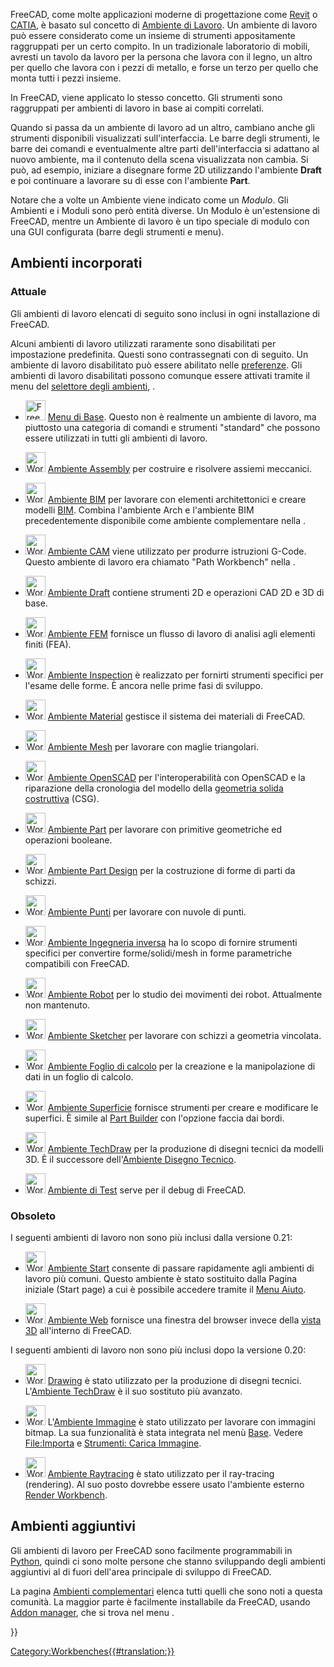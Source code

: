 <languages/>

{{Docnav/it
|[[Property_View/it|Editor delle proprietà]]
|[[Std_Base/it|Menu di base]]
|IconL=
|IconR=Freecad.svg
}}

FreeCAD, come molte applicazioni moderne di progettazione come [https://en.wikipedia.org/wiki/Autodesk_Revit Revit] o [https://en.wikipedia.org/wiki/CATIA CATIA], è basato sul concetto di [https://en.wikipedia.org/wiki/Workbench Ambiente di Lavoro]. Un ambiente di lavoro può essere considerato come un insieme di strumenti appositamente raggruppati per un certo compito. In un tradizionale laboratorio di mobili, avresti un tavolo da lavoro per la persona che lavora con il legno, un altro per quello che lavora con i pezzi di metallo, e forse un terzo per quello che monta tutti i pezzi insieme.

In FreeCAD, viene applicato lo stesso concetto. Gli strumenti sono raggruppati per ambienti di lavoro in base ai compiti correlati.

Quando si passa da un ambiente di lavoro ad un altro, cambiano anche gli strumenti disponibili visualizzati sull'interfaccia. Le barre degli strumenti, le barre dei comandi e eventualmente altre parti dell'interfaccia si adattano al nuovo ambiente, ma il contenuto della scena visualizzata non cambia. Si può, ad esempio, iniziare a disegnare forme 2D utilizzando l'ambiente '''Draft''' e poi continuare a lavorare su di esse con l'ambiente '''Part'''.

Notare che a volte un Ambiente viene indicato come un ''Modulo''. Gli Ambienti e i Moduli sono però entità diverse. Un Modulo è un'estensione di FreeCAD, mentre un Ambiente di lavoro è un tipo speciale di modulo con una GUI configurata (barre degli strumenti e menu).

<span id="Built-in_workbenches"></span>
== Ambienti incorporati ==

<span id="Current"></span>
=== Attuale ===

Gli ambienti di lavoro elencati di seguito sono inclusi in ogni installazione di FreeCAD.

Alcuni ambienti di lavoro utilizzati raramente sono disabilitati per impostazione predefinita. Questi sono contrassegnati con {{Incode|D}} di seguito. Un ambiente di lavoro disabilitato può essere abilitato nelle [[Preferences_Editor/it#Workbenches|preferenze]]. Gli ambienti di lavoro disabilitati possono comunque essere attivati ​​tramite il menu {{Button|[[Image:List-add.svg|x16px]][[Image:Toolbar_flyout_arrow.svg|x16px]]}} del [[Std_Workbench/it|selettore degli ambienti]], {{Version/it|1.1}}.

<!--Please keep this list consistent with Online_Help_Toc, User_hub and Manual:The_FreeCAD_Interface-->
* [[Image:Freecad.svg|32px]] [[Std_Base/it|Menu di Base]]. Questo non è realmente un ambiente di lavoro, ma piuttosto una categoria di comandi e strumenti "standard" che possono essere utilizzati in tutti gli ambienti di lavoro.

* [[Image:Workbench_Assembly.svg|32px]] [[Assembly_Workbench/it|Ambiente Assembly]] per costruire e risolvere assiemi meccanici. {{Version/it|1.0}}

* [[Image:Workbench_BIM.svg|32px]] [[BIM_Workbench/it|Ambiente BIM]] per lavorare con elementi architettonici e creare modelli [https://en.wikipedia.org/wiki/Building_information_modeling BIM]. Combina l'ambiente Arch e l'ambiente BIM precedentemente disponibile come ambiente complementare nella {{VersionMinus/it|0.21}}.

* [[Image:Workbench_CAM.svg|32px]] [[CAM_Workbench/it|Ambiente CAM]] viene utilizzato per produrre istruzioni G-Code. Questo ambiente di lavoro era chiamato "Path Workbench" nella {{VersionMinus/it|0.21}}.

* [[Image:Workbench_Draft.svg|32px]] [[Draft_Workbench/it|Ambiente Draft]] contiene strumenti 2D e operazioni CAD 2D e 3D di base.

* [[Image:Workbench_FEM.svg|32px]] [[FEM_Workbench/it|Ambiente FEM]] fornisce un flusso di lavoro di analisi agli elementi finiti (FEA).

* [[Image:Workbench_Inspection.svg|32px]] [[Inspection_Workbench/it|Ambiente Inspection]] è realizzato per fornirti strumenti specifici per l'esame delle forme. È ancora nelle prime fasi di sviluppo. {{Incode|D}}

* [[Image:Workbench_Material.svg|32px]] [[Material_Workbench/it|Ambiente Material]] gestisce il sistema dei materiali di FreeCAD. {{Version/it|1.0}}

* [[Image:Workbench_Mesh.svg|32px]] [[Mesh_Workbench/it|Ambiente Mesh]] per lavorare con maglie triangolari.

* [[Image:Workbench_OpenSCAD.svg|32px]] [[OpenSCAD_Workbench/it|Ambiente OpenSCAD]] per l'interoperabilità con OpenSCAD e la riparazione della cronologia del modello della [[Constructive_solid_geometry/it|geometria solida costruttiva]] (CSG). {{Incode|D}}

* [[Image:Workbench_Part.svg|32px]] [[Part_Workbench/it|Ambiente Part]] per lavorare con primitive geometriche ed operazioni booleane.

* [[Image:Workbench_PartDesign.svg|32px]] [[PartDesign_Workbench/it|Ambiente Part Design]] per la costruzione di forme di parti da schizzi.

* [[Image:Workbench_Points.svg|32px]] [[Points_Workbench/it|Ambiente Punti]] per lavorare con nuvole di punti.

* [[Image:Workbench_Reverse_Engineering.svg|32px]] [[Reverse_Engineering_Workbench/it|Ambiente Ingegneria inversa]] ha lo scopo di fornire strumenti specifici per convertire forme/solidi/mesh in forme parametriche compatibili con FreeCAD.

* [[Image:Workbench_Robot.svg|32px]] [[Robot_Workbench/it| Ambiente Robot]] per lo studio dei movimenti dei robot. Attualmente non mantenuto. {{Incode|D}}

* [[Image:Workbench_Sketcher.svg|32px]] [[Sketcher_Workbench/it|Ambiente Sketcher]] per lavorare con schizzi a geometria vincolata.

* [[Image:Workbench_Spreadsheet.svg|32px]] [[Spreadsheet_Workbench/it|Ambiente Foglio di calcolo]] per la creazione e la manipolazione di dati in un foglio di calcolo.

* [[Image:Workbench_Surface.svg|32px]] [[Surface_Workbench/it|Ambiente Superficie]] fornisce strumenti per creare e modificare le superfici. È simile al [[Part_Builder/it|Part Builder]] con l'opzione faccia dai bordi.

* [[Image:Workbench_TechDraw.svg|32px]] [[TechDraw_Workbench/it|Ambiente TechDraw]] per la produzione di disegni tecnici da modelli 3D. È il successore dell'[[Drawing_Workbench/it|Ambiente Disegno Tecnico]].

* [[Image:Workbench_Test.svg|32px]] [[Testing/it|Ambiente di Test]] serve per il debug di FreeCAD. {{Incode|D}}

<span id="Obsolete"></span>
=== Obsoleto ===

I seguenti ambienti di lavoro non sono più inclusi dalla versione 0.21:

* [[Image:Workbench_Start.svg|32px]] [[Start_Workbench/it|Ambiente Start]] consente di passare rapidamente agli ambienti di lavoro più comuni. Questo ambiente è stato sostituito dalla Pagina iniziale (Start page) a cui è possibile accedere tramite il [[Std_Help_Menu/it|Menu Aiuto]].

* [[Image:Workbench_Web.svg|32px]] [[Web_Workbench/it|Ambiente Web]] fornisce una finestra del browser invece della [[3D_view/it|vista 3D]] all'interno di FreeCAD.

I seguenti ambienti di lavoro non sono più inclusi dopo la versione 0.20:

* [[Image:Workbench_Drawing.svg|32px]] [[Drawing_Workbench/it|Drawing]] è stato utilizzato per la produzione di disegni tecnici. L'[[TechDraw_Workbench/it|Ambiente TechDraw]] è il suo sostituto più avanzato. {{Obsolete/it|0.17}}

* [[Image:Workbench_Image.svg|32px]] L'[[Image_Workbench/it|Ambiente Immagine]] è stato utilizzato per lavorare con immagini bitmap. La sua funzionalità è stata integrata nel menù [[Std_Base/it|Base]]. Vedere [[Std_Import/it|File:Importa]] e [[Std_ViewLoadImage/it|Strumenti: Carica Immagine]].

* [[Image:Workbench_Raytracing.svg|32px]] [[Raytracing_Workbench/it|Ambiente Raytracing]] è stato utilizzato per il ray-tracing (rendering). Al suo posto dovrebbe essere usato l'ambiente esterno [https://github.com/FreeCAD/FreeCAD-render Render Workbench].

<span id="External_workbenches"></span>
== Ambienti aggiuntivi ==

Gli ambienti di lavoro per FreeCAD sono facilmente programmabili in [[Python/it|Python]], quindi ci sono molte persone che stanno sviluppando degli ambienti aggiuntivi al di fuori dell'area principale di sviluppo di FreeCAD.

La pagina [[External_workbenches/it|Ambienti complementari]] elenca tutti quelli che sono noti a questa comunità. La maggior parte è facilmente installabile da FreeCAD, usando [[Std_AddonMgr/it|Addon manager]], che si trova nel menu {{MenuCommand|Strumenti → [[Image:Std_AddonMgr.svg|24px]] Addon manager}}. 


{{Docnav
|[[Property_View|Editor delle proprietà]]
|[[Std_Base|Menu di base]]
|IconL=
|IconR=Freecad.svg
}}

{{Userdocnavi{{#translation:}}}}
[[Category:Workbenches{{#translation:}}]]
